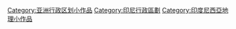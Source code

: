 {{hiddencat}}
[[Category:亚洲行政区划小作品|Category:亚洲行政区划小作品]]
[[Category:印尼行政區劃|Category:印尼行政區劃]]
[[Category:印度尼西亞地理小作品|Category:印度尼西亞地理小作品]]